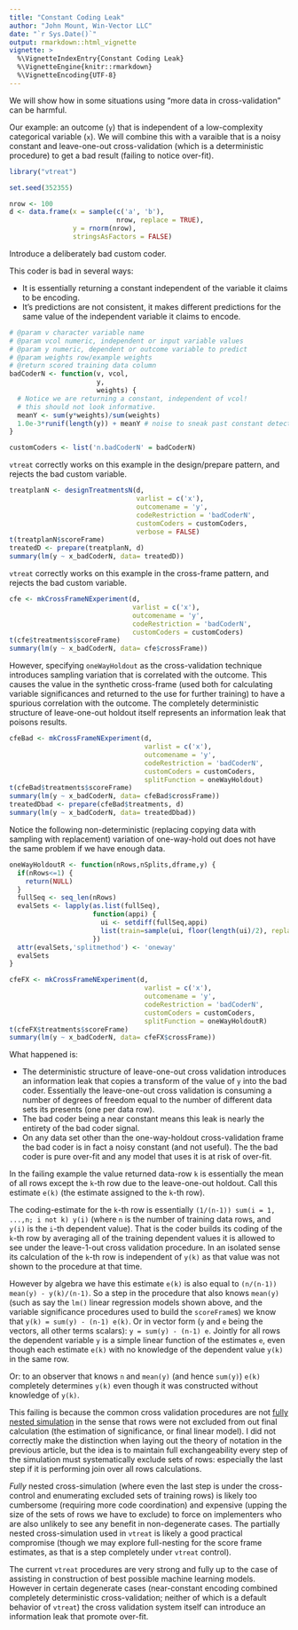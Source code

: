 ```yaml
---
title: "Constant Coding Leak"
author: "John Mount, Win-Vector LLC"
date: "`r Sys.Date()`"
output: rmarkdown::html_vignette
vignette: >
  %\VignetteIndexEntry{Constant Coding Leak}
  %\VignetteEngine{knitr::rmarkdown}
  %\VignetteEncoding{UTF-8}
---
```


We will show how in some situations using "more data in cross-validation" can be
harmful.

Our example: an outcome (`y`) that is independent of a low-complexity
categorical variable (`x`).  We will combine this with a varaible that is a noisy
constant and leave-one-out cross-validation (which is a deterministic procedure) to 
get a bad result (failing to notice over-fit).

```r
library("vtreat")

set.seed(352355)

nrow <- 100
d <- data.frame(x = sample(c('a', 'b'), 
                           nrow, replace = TRUE),
                y = rnorm(nrow),
                stringsAsFactors = FALSE)
```

Introduce a deliberately bad custom coder.

This coder is bad in several ways:

  * It is essentially returning a constant independent of the variable it claims to be encoding.
  * It's predictions are not consistent, it makes different predictions for the same value of the independent variable it claims to encode. 

```r
# @param v character variable name
# @param vcol numeric, independent or input variable values
# @param y numeric, dependent or outcome variable to predict
# @param weights row/example weights
# @return scored training data column
badCoderN <- function(v, vcol, 
                      y, 
                      weights) {
  # Notice we are returning a constant, independent of vcol!
  # this should not look informative.
  meanY <- sum(y*weights)/sum(weights)
  1.0e-3*runif(length(y)) + meanY # noise to sneak past constant detector
}

customCoders <- list('n.badCoderN' = badCoderN)
```

`vtreat` correctly works on this example in the design/prepare pattern, and rejects the bad custom variable.

```r
treatplanN <- designTreatmentsN(d, 
                                varlist = c('x'),
                                outcomename = 'y',
                                codeRestriction = 'badCoderN',
                                customCoders = customCoders, 
                                verbose = FALSE)
t(treatplanN$scoreFrame)
treatedD <- prepare(treatplanN, d)
summary(lm(y ~ x_badCoderN, data= treatedD))
```

`vtreat` correctly works on this example in the cross-frame pattern, and rejects the bad custom variable.

```r
cfe <- mkCrossFrameNExperiment(d, 
                               varlist = c('x'),
                               outcomename = 'y',
                               codeRestriction = 'badCoderN',
                               customCoders = customCoders)
t(cfe$treatments$scoreFrame)
summary(lm(y ~ x_badCoderN, data= cfe$crossFrame))
```

However, specifying `oneWayHoldout` as the cross-validation technique introduces
sampling variation that is correlated with the outcome.  This causes the value in
the synthetic cross-frame (used both for calculating variable significances and
returned to the use for further training) to have a spurious correlation with the 
outcome.  The completely deterministic structure of leave-one-out holdout itself
represents an information leak that poisons results.

```r
cfeBad <- mkCrossFrameNExperiment(d, 
                                  varlist = c('x'),
                                  outcomename = 'y',
                                  codeRestriction = 'badCoderN',
                                  customCoders = customCoders,
                                  splitFunction = oneWayHoldout)
t(cfeBad$treatments$scoreFrame)
summary(lm(y ~ x_badCoderN, data= cfeBad$crossFrame))
treatedDbad <- prepare(cfeBad$treatments, d)
summary(lm(y ~ x_badCoderN, data= treatedDbad))
```

Notice the following non-deterministic (replacing copying data with sampling with replacement) variation of one-way-hold out does not
have the same problem if we have enough data.


```r
oneWayHoldoutR <- function(nRows,nSplits,dframe,y) {
  if(nRows<=1) {
    return(NULL)
  }
  fullSeq <- seq_len(nRows)
  evalSets <- lapply(as.list(fullSeq),
                     function(appi) { 
                       ui <- setdiff(fullSeq,appi)
                       list(train=sample(ui, floor(length(ui)/2), replace=TRUE), app=appi)
                     })
  attr(evalSets,'splitmethod') <- 'oneway'
  evalSets
}

cfeFX <- mkCrossFrameNExperiment(d, 
                                  varlist = c('x'),
                                  outcomename = 'y',
                                  codeRestriction = 'badCoderN',
                                  customCoders = customCoders,
                                  splitFunction = oneWayHoldoutR)
t(cfeFX$treatments$scoreFrame)
summary(lm(y ~ x_badCoderN, data= cfeFX$crossFrame))
```

What happened is:
 
 * The deterministic structure of leave-one-out cross validation introduces an information leak that copies a transform of the value of `y` into the bad coder.  Essentially the leave-one-out cross validation is consuming a number of degrees of freedom equal to the number of different data sets its presents (one per data row).
 * The bad coder being a near constant means this leak is nearly the entirety of the bad coder signal.
 * On any data set other than the one-way-holdout cross-validation frame the bad coder is in fact a noisy constant (and not useful). The the bad coder is pure over-fit and any model that uses it is at risk of over-fit.

In the failing example the value returned data-row `k` is essentially the mean of all rows except the `k`-th row due to the leave-one-out holdout.  Call this estimate `e(k)` (the estimate assigned to the `k`-th row).

The coding-estimate for the `k`-th row is essentially `(1/(n-1)) sum(i = 1, ...,n; i not k) y(i)` (where `n` is the number of training data rows, and `y(i)` is the `i`-th dependent value).  That is the coder builds its coding of the `k`-th row by averaging all of the training dependent values it is allowed to see under the leave-1-out cross validation procedure.  In an isolated sense its calculation of the `k`-th row is independent of `y(k)` as that value was not shown to the procedure at that time.

However by algebra we have this estimate `e(k)` is also equal to `(n/(n-1)) mean(y) - y(k)/(n-1)`.  So a step in the procedure that also knows `mean(y)` (such as say the `lm()` linear regression models shown above, and the variable significance procedures used to build the `scoreFrame`s) we know that `y(k) = sum(y) - (n-1) e(k)`.  Or in vector form (`y` and `e` being the vectors, all other terms scalars): `y = sum(y) - (n-1) e`.  Jointly for all rows the dependent variable `y` is a simple linear function of the estimates `e`, even though each estimate `e(k)` with no knowledge of the dependent value `y(k)` in the same row.  

Or: to an observer that knows `n` and `mean(y)` (and hence `sum(y)`) `e(k)` completely determines `y(k)` even though it was constructed without knowledge of `y(k)`.

This failing is because the common cross validation procedures are not [fully nested simulation](http://www.win-vector.com/blog/2017/01/a-theory-of-nested-cross-simulation/) in the sense that rows were not excluded from out final calculation (the estimation of significance, or final linear model).  I did not correctly make the distinction when laying out the theory of notation in the previous article, but the idea is to maintain full exchangeability every step of the simulation must systematically exclude sets of rows: especially the last step if it is performing join over all rows calculations.

*Fully* nested cross-simulation (where even the last step is under the cross-control and enumerating excluded sets of training rows) is likely too cumbersome (requiring more code coordination) and expensive (upping the size of the sets of rows we have to exclude) to force on implementers who are also unlikely to see any benefit in non-degenerate cases.  The partially nested cross-simulation used in `vtreat` is likely a good practical compromise (though we may explore full-nesting for the score frame estimates, as that is a step completely under `vtreat` control).

The current `vtreat` procedures are very strong and fully up to the case of assisting in construction of best possible machine learning models.  However in certain degenerate cases (near-constant encoding combined completely deterministic cross-validation; neither of which is a default behavior of `vtreat`) the cross validation system itself can introduce an information leak that promote over-fit.

